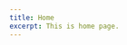 ```yaml
---
title: Home
excerpt: This is home page.
---
```


<Block
  src="hero"
  bg="muted"
  heading="I’m Arsene Kuo."
  desc="I'm a frontend designer and developer, passionate about improving user experience through design and engineering."
  href="/about"
  linkText="About"
/>

<Block src="featured-posts" limit="3" />
